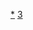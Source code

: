 {{catnav|頁面分類|總類|維基百科模板|按内容分类的模板}}
{{Catnav|頁面分類|社会科学}}

{{Template category}}

[[Category:社会科学|*]]
[[Category:按内容分类的模板|3]]